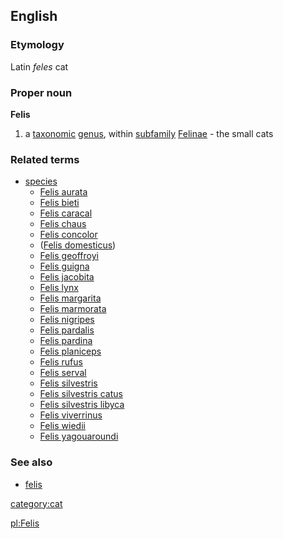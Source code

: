 ==English==
===Etymology===
Latin ''feles'' cat

===Proper noun===
{{wikipedia}}
'''Felis'''

#a [[taxonomic]] [[genus]], within [[subfamily]] [[Felinae]] - the small cats

===Related terms===
{{wikispecies}}
*[[species]]
**[[Felis aurata]]
**[[Felis bieti]]
**[[Felis caracal]]
**[[Felis chaus]]
**[[Felis concolor]]
**([[Felis domesticus]])
**[[Felis geoffroyi]]
**[[Felis guigna]]
**[[Felis jacobita]]
**[[Felis lynx]]
**[[Felis margarita]]
**[[Felis marmorata]]
**[[Felis nigripes]]
**[[Felis pardalis]]
**[[Felis pardina]]
**[[Felis planiceps]]
**[[Felis rufus]]
**[[Felis serval]]
**[[Felis silvestris]]
**[[Felis silvestris catus]]
**[[Felis silvestris libyca]]
**[[Felis viverrinus]]
**[[Felis wiedii]]
**[[Felis yagouaroundi]]
===See also===
*[[felis]]
[[category:cat]]


[[pl:Felis]]